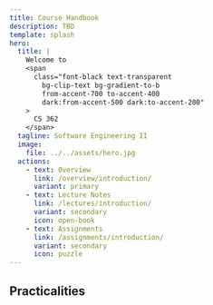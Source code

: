 ```yaml
---
title: Course Handbook
description: TBD
template: splash
hero:
  title: |
    Welcome to 
    <span
      class="font-black text-transparent
        bg-clip-text bg-gradient-to-b
        from-accent-700 to-accent-400
        dark:from-accent-500 dark:to-accent-200"
    >
      CS 362
    </span> 
  tagline: Software Engineering II
  image:
    file: ../../assets/hero.jpg
  actions:
    - text: Overview
      link: /overview/introduction/
      variant: primary
    - text: Lecture Notes
      link: /lectures/introduction/
      variant: secondary
      icon: open-book
    - text: Assignments
      link: /assignments/introduction/
      variant: secondary
      icon: puzzle
---
```




## Practicalities

<CardGrid>
  <LinkCard
    title="Demos Sign-Ups"
    href="/practicalities/demo-signups/"
    description="Instructions to schedule demos for your assignments and for the final project."
  />
  <LinkCard
    title="Team Formation"
    href="/practicalities/team-formation/"
    description="Form your team for the final project. Choose your own team or be randomly assigned."
  />
  <LinkCard
    title="Team Peer-Evaluation"
    href="/practicalities/peer-evaluation/"
    description="Learn how the project peer-evaluation works, including criteria, point distribution methods, and grade calculation."
  />
  <LinkCard
    title="Web Dev 101"
    href="/practicalities/web-dev-101/"
    description="The web dev basics to help you succeed in this course. The focus is mostly on setting up and managing Node projects."
  />

</CardGrid> 

